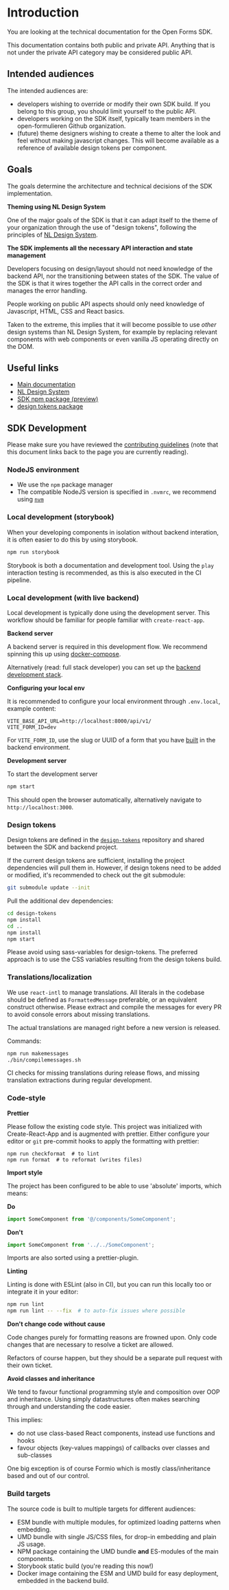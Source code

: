 
<Meta title="Introduction" />

# Introduction

You are looking at the technical documentation for the Open Forms SDK.

This documentation contains both public and private API. Anything that is not under the private API
category may be considered public API.

## Intended audiences

The intended audiences are:

- developers wishing to override or modify their own SDK build. If you belong to this group, you
  should limit yourself to the public API.
- developers working on the SDK itself, typically team members in the open-formulieren Github
  organization.
- (future) theme designers wishing to create a theme to alter the look and feel without making
  javascript changes. This will become available as a reference of available design tokens per
  component.

## Goals

The goals determine the architecture and technical decisions of the SDK implementation.

**Theming using NL Design System**

One of the major goals of the SDK is that it can adapt itself to the theme of your organization
through the use of "design tokens", following the principles of
[NL Design System](https://www.nldesignsystem.nl/).

**The SDK implements all the necessary API interaction and state management**

Developers focusing on design/layout should not need knowledge of the backend API, nor the
transitioning between states of the SDK. The value of the SDK is that it wires together the API
calls in the correct order and manages the error handling.

People working on public API aspects should only need knowledge of Javascript, HTML, CSS and React
basics.

Taken to the extreme, this implies that it will become possible to use _other_ design systems than
NL Design System, for example by replacing relevant components with web components or even vanilla
JS operating directly on the DOM.

## Useful links

- [Main documentation](https://open-forms.readthedocs.io/)
- [NL Design System](https://www.nldesignsystem.nl/)
- [SDK npm package (preview)](https://www.npmjs.com/package/@open-formulieren/sdk)
- [design tokens package](https://www.npmjs.com/package/@open-formulieren/design-tokens)

## SDK Development

Please make sure you have reviewed the [contributing guidelines][contributing] (note that this
document links back to the page you are currently reading).

### NodeJS environment

- We use the `npm` package manager
- The compatible NodeJS version is specified in `.nvmrc`, we recommend using
  [`nvm`](https://github.com/nvm-sh/nvm)

### Local development (storybook)

When your developing components in isolation without backend interation, it is often easier to do
this by using storybook.

```bash
npm run storybook
```

Storybook is both a documentation and development tool. Using the `play` interaction testing is
recommended, as this is also executed in the CI pipeline.

### Local development (with live backend)

Local development is typically done using the development server. This workflow should be familiar
for people familiar with `create-react-app`.

**Backend server**

A backend server is required in this development flow. We recommend spinning this up using
[docker-compose](https://open-forms.readthedocs.io/en/stable/installation/docker_compose.html#installation-docker-compose).

Alternatively (read: full stack developer) you can set up the
[backend development stack](https://github.com/open-formulieren/open-forms/blob/master/INSTALL.rst).

**Configuring your local env**

It is recommended to configure your local environment through `.env.local`, example content:

```
VITE_BASE_API_URL=http://localhost:8000/api/v1/
VITE_FORM_ID=dev
```

For `VITE_FORM_ID`, use the slug or UUID of a form that you have
[built](https://open-forms.readthedocs.io/en/stable/manual/forms/basics.html#nieuw-formulier-aanmaken)
in the backend environment.

**Development server**

To start the development server

```bash
npm start
```

This should open the browser automatically, alternatively navigate to `http://localhost:3000`.

### Design tokens

Design tokens are defined in the
[`design-tokens`](https://github.com/open-formulieren/design-tokens/) repository and shared between
the SDK and backend project.

If the current design tokens are sufficient, installing the project dependencies will pull them in.
However, if design tokens need to be added or modified, it's recommended to check out the git
submodule:

```bash
git submodule update --init
```

Pull the additional dev dependencies:

```bash
cd design-tokens
npm install
cd ..
npm install
npm start
```

Please avoid using sass-variables for design-tokens. The preferred approach is to use the CSS
variables resulting from the design tokens build.

### Translations/localization

We use `react-intl` to manage translations. All literals in the codebase should be defined as
`FormattedMessage` preferable, or an equivalent construct otherwise. Please extract and compile the
messages for every PR to avoid console errors about missing translations.

The actual translations are managed right before a new version is released.

Commands:

```bash
npm run makemessages
./bin/compilemessages.sh
```

CI checks for missing translations during release flows, and missing translation extractions during
regular development.

### Code-style

**Prettier**

Please follow the existing code style. This project was initialized with Create-React-App and is
augmented with prettier. Either configure your editor or `git` pre-commit hooks to apply the
formatting with prettier:

```
npm run checkformat  # to lint
npm run format  # to reformat (writes files)
```

**Import style**

The project has been configured to be able to use 'absolute' imports, which means:

**Do**

```jsx
import SomeComponent from '@/components/SomeComponent';
```

**Don't**

```jsx
import SomeComponent from '../../SomeComponent';
```

Imports are also sorted using a prettier-plugin.

**Linting**

Linting is done with ESLint (also in CI), but you can run this locally too or integrate it in your
editor:

```bash
npm run lint
npm run lint -- --fix  # to auto-fix issues where possible
```

**Don't change code without cause**

Code changes purely for formatting reasons are frowned upon. Only code changes that are necessary to
resolve a ticket are allowed.

Refactors of course happen, but they should be a separate pull request with their own ticket.

**Avoid classes and inheritance**

We tend to favour functional programming style and composition over OOP and inheritance. Using
simply datastructures often makes searching through and understanding the code easier.

This implies:

- do not use class-based React components, instead use functions and hooks
- favour objects (key-values mappings) of callbacks over classes and sub-classes

One big exception is of course Formio which is mostly class/inheritance based and out of our
control.

### Build targets

The source code is built to multiple targets for different audiences:

- ESM bundle with multiple modules, for optimized loading patterns when embedding.
- UMD bundle with single JS/CSS files, for drop-in embedding and plain JS usage.
- NPM package containing the UMD bundle **and** ES-modules of the main components.
- Storybook static build (you're reading this now!)
- Docker image containing the ESM and UMD build for easy deployment, embedded in the backend build.

[contributing]: https://github.com/open-formulieren/open-forms-sdk/blob/main/CONTRIBUTING.md
